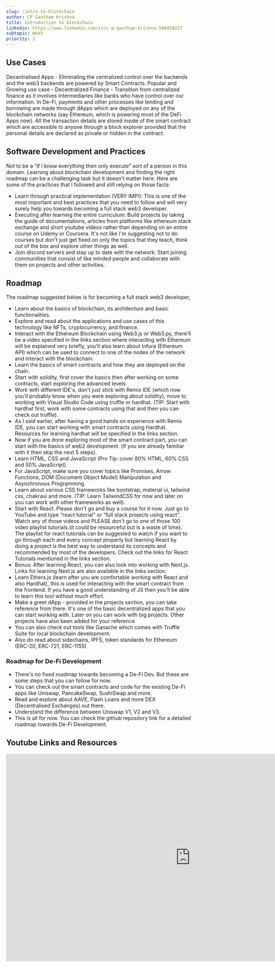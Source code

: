 ```yaml
---
slug: /intro-to-blockchain
author: CP Gautham Krishna
title: Introduction to blockchain
linkedin: https://www.linkedin.com/in/c-p-gautham-krishna-580450227
subtopic: Web3
priority: 1
---
```


## Use Cases

Decentralised Apps - Eliminating the centralized control over the backends and the web3 backends are powered by Smart Contracts.
Popular and Growing use case - Decentralized Finance - Transition from centralized finance as it involves intermediaries like banks who have control over our information. In De-Fi, payments and other processes like lending and borrowing are made through dApps which are deployed on any of the blockchain networks (say Ethereum, which is powering most of the DeFi Apps now). All the transaction details are stored inside of the smart contract which are accessible to anyone through a block explorer provided that the personal details are declared as private or hidden in the contract.

## Software Development and Practices

Not to be a “if I know everything then only execute” sort of a person in this domain. Learning about blockchain development and finding the right roadmap can be a challenging task but it doesn't matter here. Here are some of the practices that I followed and still relying on those facts:

- Learn through practical implementation (VERY IMP!): This is one of the most important and best practices that you need to follow and will very surely help you towards becoming a full stack web3 developer.
- Executing after learning the entire curriculum: Build projects by taking the guide of documentations, articles from platforms like ethereum stack exchange and short youtube videos rather than depending on an entire course on Udemy or Coursera. It's not like I'm suggesting not to do courses but don't just get fixed on only the topics that they teach, think out of the box and explore other things as well.
- Join discord servers and stay up to date with the network: Start joining communities that consist of like minded people and collaborate with them on projects and other activities.

## Roadmap

The roadmap suggested below is for becoming a full stack web3 developer,

- Learn about the basics of blockchain, its architecture and basic functionalities.
- Explore and read about the applications and use cases of this technology like NFTs, cryptocurrency, and finance.
- Interact with the Ethereum Blockchain using Web3.js or Web3.py, there'll be a video specified in the links section where interacting with Ethereum will be explained very briefly, you'll also learn about Infura (Ethereum API) which can be used to connect to one of the nodes of the network and interact with the blockchain.
- Learn the basics of smart contracts and how they are deployed on the chain.
- Start with solidity, first cover the basics then after working on some contracts, start exploring the advanced levels.
- Work with different IDE's, don't just stick with Remix IDE (which now you'll probably know when you were exploring about solidity), move to working with Visual Studio Code using truffle or hardhat. (TIP: Start with hardhat first, work with some contracts using that and then you can check out truffle).
- As I said earlier, after having a good hands on experience with Remix IDE, you can start working with smart contracts using Hardhat. Resources for learning hardhat will be specified in the links section.
- Now if you are done exploring most of the smart contract part, you can start with the basics of web2 development. (if you are already familiar with it then skip the next 5 steps).
- Learn HTML, CSS and JavaScript (Pro Tip: cover 80% HTML, 60% CSS and 50% JavaScript).
- For JavaScript, make sure you cover topics like Promises, Arrow Functions, DOM (Document Object Model) Manipulation and Asynchronous Programming.
- Learn about various CSS frameworks like bootstrap, material ui, tailwind css, chakraui and more. (TIP: Learn TailwindCSS for now and later on you can work with other frameworks as well).
- Start with React. Please don't go and buy a course for it now. Just go to YouTube and type “react tutorial” or “full stack projects using react”. Watch any of those videos and PLEASE don't go to one of those 100 video playlist tutorials.(it could be resourceful but is a waste of time). The playlist for react tutorials can be suggested to watch if you want to go through each and every concept properly but learning React by doing a project is the best way to understand its concepts and recommended by most of the developers. Check out the links for React Tutorials mentioned in the links section.
- Bonus: After learning React, you can also look into working with Next.js. Links for learning Next.js are also available in the links section.
- Learn Ethers.js (learn after you are comfortable working with React and also Hardhat), this is used for interacting with the smart contract from the frontend. If you have a good understanding of JS then you'll be able to learn this tool without much effort.
- Make a greet dApp - provided in the projects section, you can take reference from there. It's one of the basic decentralized apps that you can start working with. Later on you can work with big projects. Other projects have also been added for your reference
- You can also check out tools like Ganache which comes with Truffle Suite for local blockchain development.
- Also do read about sidechains, IPFS, token standards for Ethereum (ERC-20, ERC-721, ERC-1155)

### Roadmap for De-Fi Development

- There's no fixed roadmap towards becoming a De-Fi Dev. But these are some steps that you can follow for now.
- You can check out the smart contracts and code for the existing De-Fi apps like Uniswap, PancakeSwap, SushiSwap and more.
- Read and explore about AAVE, Flash Loans and more DEX (Decentralised Exchanges) out there.
- Understand the difference between Uniswap V1, V2 and V3.
- This is all for now. You can check the github repository link for a detailed roadmap towards De-Fi Development.

## Youtube Links and Resources

<iframe
  width="1002"
  height="564"
  className="hidden md:block lg:block"
  src="https://www.youtube.com/embed/_160oMzblY8"
  title="Blockchain 101 - A Visual Demo"
  frameborder="0"
  allow="accelerometer; autoplay; clipboard-write; encrypted-media; gyroscope; picture-in-picture"
  allowfullscreen
/>

- [Blockchain Demo (A visual representation of the basic architecture) ](https://www.youtube.com/watch?v=_160oMzblY8)
- [Best Roadmap for Blockchain and De-Fi Development ](https://github.com/OffcierCia/DeFi-Developer-Road-Map)
- [Solidity Tutorial ](https://www.youtube.com/watch?v=xv9OmztShIw&list=PLO5VPQH6OWdVQwpQfw9rZ67O6Pjfo6q-p)
- [Learn Solidity from CryptoZombies as well ](https://cryptozombies.io/)
- [Interact with Ethereum Blockchain](https://www.youtube.com/watch?v=SAi5rYFh7yw&list=PLS5SEs8ZftgVn38FOhXvLc0PoX_0hnJO9)

### Hardhat Tutorial - Go by the order

- [Understanding HardHat in 2 Minutes.](https://www.youtube.com/watch?v=tfFsW_s4hZU)
- [HardHat Tutorial by Eat the Blocks](https://www.youtube.com/watch?v=9Qpi80dQsGU) or
- [Build and deploy smart contracts using HardHat](https://www.youtube.com/watch?v=GBc3lBrXEBo)

### React Tutorials

<iframe
  height="564"
  width="1002"
  className="hidden md:block lg:block"
  src="https://www.youtube.com/embed/RDV3Z1KCBvo"
  frameborder="0"
  allow="accelerometer; autoplay; clipboard-write; encrypted-media; gyroscope; picture-in-picture"
  allowfullscreen
/>

- [8HR Project Video on React, will also learn about other dev tools and also basic backend tools too](https://www.youtube.com/watch?v=RDV3Z1KCBvo)
- [ Playlist for React basics ](https://www.youtube.com/watch?v=UVhIMwHDS7k&list=PLf16UKl7nR5ARPKtuI76E-ShyaiKH50IF&ab_channel=SonnySangha) (covered in 9 videos)
- [React Project - Cloning Netflix - also additional learning of using Stripe, Google Auth and Redux!](https://www.youtube.com/watch?v=HW5roUF2RLg)
- [Best Next.js tutorial](https://www.youtube.com/watch?v=6aP9nyTcd44)
- [Ethers.js Tutorials](https://www.youtube.com/watch?v=swZRo6LFrCw)
- [Introduction to Ethers](https://www.youtube.com/watch?v=cqdAQK7WOlE)

## Documentation

> [Ethers Docs](https://docs.ethers.org/v5/)

## Reference Projects

- [Greet dApp ](https://github.com/gauthking/first-dApp-greet)
- [Rock Paper Scissors dApp “game”](https://github.com/gauthking/web3-rockpaperscissor-game)
- [Fundraiser dApp](https://github.com/gauthking/lumos-letsgo)
- [Solidity 30-days-of-code](https://github.com/gauthking/codedamn-solidity-30DOC)
- [Next.js Project](https://github.com/gauthking/publicAPIs-nextApp)
- [React Project](https://github.com/gauthking/Tinder-MERN)
